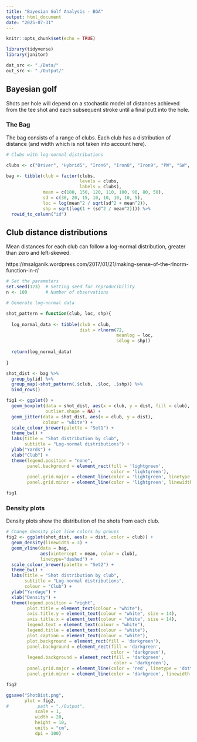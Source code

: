 ```yaml
---
title: "Bayesian Golf Analysis - BGA"
output: html_document
date: "2025-07-31"
---
```


```r
knitr::opts_chunk$set(echo = TRUE)

library(tidyverse)
library(janitor)

dat_src <- "./Data/"
out_src <- "./Output/"

```

##  Bayesian golf

Shots per hole will depend on a stochastic model of distances achieved from the tee shot and each subsequent stroke until a final putt into the hole.

### The Bag

The bag consists of a range of clubs. Each club has a distribution of distance (and width which is not taken into account here).


```r

# Clubs with log-normal distributions

clubs <- c("Driver", "Hybrid5", "Iron6", "Iron8", "Iron9", "PW", "SW", "Putter")

bag <- tibble(club = factor(clubs,
                            levels = clubs,
                            labels = clubs),
              mean = c(180, 150, 120, 110, 100, 90, 80, 50),
              sd = c(30, 20, 15, 10, 10, 10, 10, 5),
              loc = log(mean^2 / sqrt(sd^2 + mean^2)),
              shp = sqrt(log(1 + (sd^2 / mean^2)))) %>%
  rowid_to_column("id")


```

## Club distance distributions

Mean distances for each club can follow a log-normal distribution, greater than zero and left-skewed.

https://msalganik.wordpress.com/2017/01/21/making-sense-of-the-rlnorm-function-in-r/


```r

# Set the parameters
set.seed(123)  # Setting seed for reproducibility
n <- 100       # Number of observations

# Generate log-normal data

shot_pattern = function(club, loc, shp){
  
  log_normal_data <- tibble(club = club,
                            dist = rlnorm(72, 
                                          meanlog = loc, 
                                          sdlog = shp))
  
  return(log_normal_data)
  
}

shot_dist <- bag %>%
  group_by(id) %>%
  group_map(~shot_pattern(.$club, .$loc, .$shp)) %>%
  bind_rows()

```

```r

fig1 <- ggplot() +
  geom_boxplot(data = shot_dist, aes(x = club, y = dist, fill = club),
               outlier.shape = NA) +
  geom_jitter(data = shot_dist, aes(x = club, y = dist),
              colour = "white") +
  scale_colour_brewer(palette = "Set1") +
  theme_bw() +
  labs(title = "Shot distribution by club", 
       subtitle = "Log-normal distributions") +
  ylab("Yards") +
  xlab("Club") + 
  theme(legend.position = "none",
        panel.background = element_rect(fill = 'lightgreen', 
                                        color = 'lightgreen'),
        panel.grid.major = element_line(color = 'lightgreen', linetype = 'dotted'),
        panel.grid.minor = element_line(color = 'lightgreen', linewidth = 2))

fig1

```

### Density plots

Density plots show the distribution of the shots from each club.

```r

# Change density plot line colors by groups
fig2 <- ggplot(shot_dist, aes(x = dist, color = club)) +
  geom_density(linewidth = 3) +
  geom_vline(data = bag, 
             aes(xintercept = mean, color = club),
             linetype="dashed") +
  scale_colour_brewer(palette = "Set2") +
  theme_bw() +
  labs(title = "Shot distribution by club", 
       subtitle = "Log-normal distributions",
       colour = "Club") +
  ylab("Yardage") +
  xlab("Density") + 
  theme(legend.position = "right",
        plot.title = element_text(colour = "white"),
        axis.title.y = element_text(colour = "white", size = 14),
        axis.title.x = element_text(colour = "white", size = 14),
        legend.text = element_text(colour = "white"),
        legend.title = element_text(colour = "white"),
        plot.caption = element_text(colour = "white"),
        plot.background = element_rect(fill = 'darkgreen'), 
        panel.background = element_rect(fill = 'darkgreen', 
                                        color = 'darkgreen'),
        legend.background = element_rect(fill = 'darkgreen', 
                                         color = 'darkgreen'),
        panel.grid.major = element_line(color = 'red', linetype = 'dotted'),
        panel.grid.minor = element_line(color = 'darkgreen', linewidth = 2))

fig2

ggsave("ShotDist.png", 
       plot = fig2,
#           path = "./Output",
           scale = 1,
           width = 20,
           height = 10,
           units = "cm",
           dpi = 100)

```

